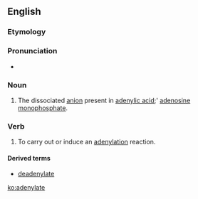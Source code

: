 ==English==

===Etymology===
{{suffix|adenyl|ate|lang=en}}

===Pronunciation===
* {{IPA|əˈdɛnəleɪt|lang=en}}

===Noun===
{{en-noun}}

# {{context|organic chemistry|lang=en}} The dissociated [[anion]] present in [[adenylic acid]];' [[adenosine monophosphate]].

===Verb===
{{en-verb|adenylat}}

# {{context|genetics|lang=en}} To carry out or induce an [[adenylation]] reaction.

====Derived terms====
* [[deadenylate]]

[[ko:adenylate]]